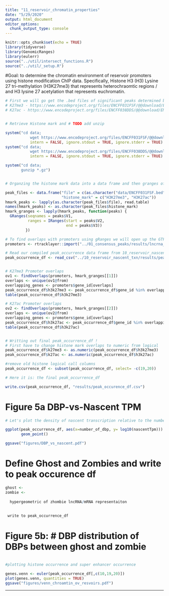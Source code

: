 ```yaml
---
title: "11_reservoir_chromatin_properties"
date: "5/29/2020"
output: html_document
editor_options: 
  chunk_output_type: console
---
```


```r
knitr::opts_chunk$set(echo = TRUE)
library(tidyverse)
library(GenomicRanges)
library(eulerr)
source("../util/intersect_functions.R")
source("../util/_setup.R")

```

#Goal: to determine the chromatin environment of reservoir promoters using histone modification ChIP data. Specifically, Histone H3 (H3) Lysine 27 tri-methylation (H3K27me3) that represents heterochraomtic regions / and H3 lysine 27 acetylation that represents euchromatin.

```r

# First we will go get the .bed files of significant peaks determined by encode in k562
# K27me3 - https://www.encodeproject.org/files/ENCFF031FSF/@@download/ENCFF031FSF.bed.gz
# K27ac - https://www.encodeproject.org/files/ENCFF038DDS/@@download/ENCFF038DDS.bed.gz


# Retrieve Histone mark and # TODO add unzip

system("cd data;
           wget https://www.encodeproject.org/files/ENCFF031FSF/@@download/ENCFF031FSF.bed.gz",
           intern = FALSE, ignore.stdout = TRUE, ignore.stderr = TRUE)
system("cd data;
           wget https://www.encodeproject.org/files/ENCFF038DDS/@@download/ENCFF038DDS.bed.gz",
           intern = FALSE, ignore.stdout = TRUE, ignore.stderr = TRUE)

system("cd data;
       gunzip *.gz")


# Organzing the histone mark data into a data frame and then granges of start and stop of peaks in .bed files

peak_files <- data.frame("file" = c(as.character("data/ENCFF031FSF.bed"), as.character("data/ENCFF038DDS.bed")),
                         "histone_mark" = c("H3K27me3", "H3K27ac"))
hmark_peaks <- lapply(as.character(peak_files$file), read.table)
names(hmark_peaks) <- as.character(peak_files$histone_mark)
hmark_granges <- lapply(hmark_peaks, function(peaks) {
  GRanges(seqnames = peaks$V1,
          ranges = IRanges(start = peaks$V2,
                           end = peaks$V3))
         })

# To find overlaps with promoters using gRanges we will open up the GTF of promoters from 01_consensus_peaks
promoters <- rtracklayer::import("../01_consensus_peaks/results/lncrna_mrna_promoters.gtf")

# Read our compiled peak_occurrence data frame from 10_reservoir_nascent_txn (with all the variables for each promoter observation). 
peak_occurrence_df <- read_csv("../10_reservoir_nascent_txn/results/peak_occurrence_df_nascent_added.csv")


# K27me3 Promoter overlaps
ov1 <- findOverlaps(promoters, hmark_granges[[1]])
overlaps <- unique(ov1@from)
overlapping_genes <- promoters$gene_id[overlaps]
peak_occurrence_df$h3k27me3 <- peak_occurrence_df$gene_id %in% overlapping_genes
table(peak_occurrence_df$h3k27me3)

# K27ac Promoter overlaps
ov2 <- findOverlaps(promoters, hmark_granges[[2]])
overlaps <- unique(ov2@from)
overlapping_genes <- promoters$gene_id[overlaps]
peak_occurrence_df$h3k27ac <- peak_occurrence_df$gene_id %in% overlapping_genes
table(peak_occurrence_df$h3k27ac)


# Writting out final peak_occurrence_df !
# First have to change histone mark overlaps to numeric from logical
peak_occurrence_df$k27me3 <- as.numeric(peak_occurrence_df$h3k27me3)
peak_occurrence_df$k27ac <- as.numeric(peak_occurrence_df$h3k27ac)

#remove old histone logical call columns
peak_occurrence_df <- subset(peak_occurrence_df, select= -c(19,20))

# Here it is: the final peak_occurrence_df

write.csv(peak_occurrence_df, "results/peak_occurence_df.csv")

```


# Figure 5a DBP-vs-Nascent TPM
```r
# Let's plot the density of nascent transcription relative to the number of DBPs bound.

ggplot(peak_occurrence_df, aes(x=number_of_dbp, y= log10(nascentTpm))) +
       geom_point() 

ggsave("figures/DBP_vs_nascent.pdf")


```

# Define Ghost and Zombies and write to peak occurence df
```r
ghost <-
zombie <-
  
  hypergeometric of zhombie lncRNA/mRNA representaiton
  
  
 write to peak_occurrence_df
```

# Figure 5b: # DBP distribution of DBPs between ghost and zombie
```r




```




```r
#plotting histone occurrence and super enhancer occurrence

genes.venn <- euler(peak_occurrence_df[,c(10,19,20)])
plot(genes.venn, quantities = TRUE)
ggsave("figures/venn_chroamtin_ov_resvoirs.pdf")


```
---------------

